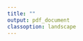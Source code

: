 ```yaml
---
title: ""
output: pdf_document
classoption: landscape
---
```


\begin{center}
\includegraphics[height=4cm]{/usr/local/lib/R/site-library/gamifyr/extdata/fig1.png}
\hfill
\includegraphics[height=4cm]{/usr/local/lib/R/site-library/gamifyr/extdata/fig2.png} \\
\bigskip
{\Huge\bf Certificate of Accomplishment } \\
\bigskip
{\Huge <<FIRSTNAME>> } \\
\bigskip
{\Large has successfully completed the {\it Discover Your Musical Genius} test with a score of <<SCORE>> } \\
\bigskip
{\Huge Congratulations!}
\end{center}
